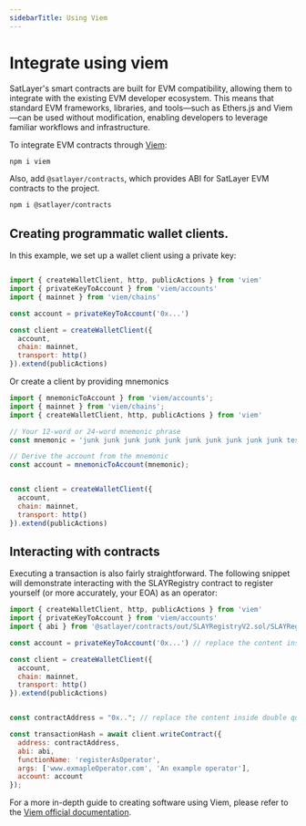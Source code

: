 ```yaml
---
sidebarTitle: Using Viem
---
```


# Integrate using viem

SatLayer's smart contracts are built for EVM compatibility, allowing them to integrate with the existing EVM developer ecosystem.
This means that standard EVM frameworks, libraries, and tools—such as Ethers.js and Viem—can be used without modification, enabling developers to leverage familiar workflows and infrastructure.

To integrate EVM contracts through [Viem](https://viem.sh/):

```bash filename="viem" copy
npm i viem
```
Also, add `@satlayer/contracts`, which provides ABI for SatLayer EVM contracts to the project.
```bash filename="SLAYContracts" copy
npm i @satlayer/contracts
```
## Creating programmatic wallet clients.
In this example, we set up a wallet client using a private key:

```js filename="privateKeyBasedWalletClient.js" copy

import { createWalletClient, http, publicActions } from 'viem'
import { privateKeyToAccount } from 'viem/accounts'
import { mainnet } from 'viem/chains'

const account = privateKeyToAccount('0x...')

const client = createWalletClient({
  account,
  chain: mainnet,
  transport: http()
}).extend(publicActions)
```
Or create a client by providing mnemonics

```js filename="mnemonicBasedWalletClient.js" copy
import { mnemonicToAccount } from 'viem/accounts';
import { mainnet } from 'viem/chains';
import { createWalletClient, http, publicActions } from 'viem'

// Your 12-word or 24-word mnemonic phrase
const mnemonic = 'junk junk junk junk junk junk junk junk junk junk test test';

// Derive the account from the mnemonic
const account = mnemonicToAccount(mnemonic);


const client = createWalletClient({
  account,
  chain: mainnet,
  transport: http()
}).extend(publicActions)

```


## Interacting with contracts
Executing a transaction is also fairly straightforward. The following snippet will demonstrate interacting with the SLAYRegistry contract to register yourself (or more accurately, your EOA) as an operator:
```js filename="execute.js" copy
import { createWalletClient, http, publicActions } from 'viem'
import { privateKeyToAccount } from 'viem/accounts'
import { abi } from '@satlayer/contracts/out/SLAYRegistryV2.sol/SLAYRegistryV2.json'

const account = privateKeyToAccount('0x...') // replace the content inside double quote with actual private key

const client = createWalletClient({
  account,
  chain: mainnet,
  transport: http()
}).extend(publicActions)


const contractAddress = "0x.."; // replace the content inside double quote with live/testnet SLAYRegistryV2 contract address.

const transactionHash = await client.writeContract({
  address: contractAddress,
  abi: abi,
  functionName: 'registerAsOperator',
  args: ['www.exmapleOperator.com', 'An example operator'],
  account: account
});

```

For a more in-depth guide to creating software using Viem, please refer to the [Viem official documentation](https://viem.sh/docs/getting-started).



